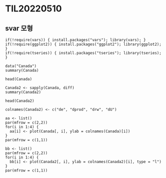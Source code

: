 # TIL20220510

## svar 모형

```
if(!require(vars)) { install.packages("vars"); library(vars); }
if(!require(ggplot2)) { install.packages("ggplot2"); library(ggplot2); }
if(!require(tseries)) { install.packages("tseries"); library(tseries); }
```

```
data("Canada")
summary(Canada)
```

```
head(Canada)
```

```
Canada2 <- sapply(Canada, diff)
summary(Canada2)
```

```
head(Canada2)
```

```
colnames(Canada2) <- c("de", "dprod", "drw", "dU")
```

```
aa <- list()
par(mfrow = c(2,2))
for(i in 1:4) {
  aa[i] <- plot(Canada[, i], ylab = colnames(Canada)[i])
}
par(mfrow = c(1,1))
```

```
bb <- list()
par(mfrow = c(2,2))
for(i in 1:4) {
  bb[i] <- plot(Canada2[, i], ylab = colnames(Canada2)[i], type = "l")
}
par(mfrow = c(1,1))
```
